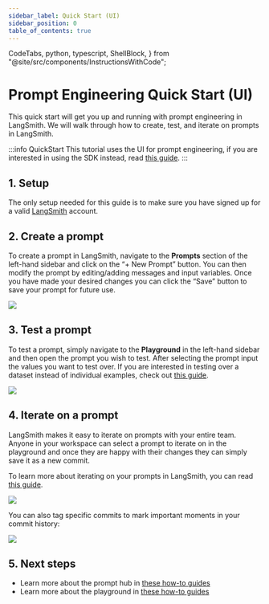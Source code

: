 ```yaml
---
sidebar_label: Quick Start (UI)
sidebar_position: 0
table_of_contents: true
---
```


  CodeTabs,
  python,
  typescript,
  ShellBlock,
} from "@site/src/components/InstructionsWithCode";

# Prompt Engineering Quick Start (UI)

This quick start will get you up and running with prompt engineering in LangSmith. We will walk through how
to create, test, and iterate on prompts in LangSmith.

:::info QuickStart
This tutorial uses the UI for prompt engineering, if you are interested in using the SDK instead, read [this guide](./quickstart_sdk).
:::

## 1. Setup

The only setup needed for this guide is to make sure you have signed up for a valid [LangSmith](https://langsmith.com) account.

## 2. Create a prompt

To create a prompt in LangSmith, navigate to the **Prompts** section of the left-hand sidebar and click on the “+ New Prompt” button.
You can then modify the prompt by editing/adding messages and input variables.
Once you have made your desired changes you can click the “Save” button to save your prompt for future use.

![](./static/create_prompt_ui.gif)

## 3. Test a prompt

To test a prompt, simply navigate to the **Playground** in the left-hand sidebar and then open the prompt you wish to test.
After selecting the prompt input the values you want to test over.
If you are interested in testing over a dataset instead of individual examples, check out [this guide](./how_to_guides/playground/testing_over_dataset).

![](./static/test_prompt_ui.gif)

## 4. Iterate on a prompt

LangSmith makes it easy to iterate on prompts with your entire team. Anyone in your workspace can select a prompt to iterate on in the playground and once they are happy with their changes they can simply save it as a new commit.

To learn more about iterating on your prompts in LangSmith, you can read [this guide](../concepts/index#prompt-canvas).

![](./static/save_prompt_commit_ui.gif)

You can also tag specific commits to mark important moments in your commit history:

![](./static/tag_prompt_ui.gif)

## 5. Next steps

- Learn more about the prompt hub in [these how-to guides](./how_to_guides/prompts/index#prompt-hub)
- Learn more about the playground in [these how-to guides](./how_to_guides/playground/index#playground)
